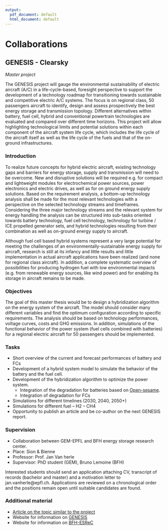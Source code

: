 ```yaml
---
output:
  pdf_document: default
  html_document: default
---
```

# Collaborations
## GENESIS - Clearsky
*Master project*

The GENESIS project will gauge the environmental sustainability of electric aircraft (A/C) in a life-cycle-based, foresight perspective to support the development of a technology roadmap for transitioning towards sustainable and competitive electric A/C systems. The focus is on regional class, 50 passengers aircraft to identify, design and assess prospectively the best energy storage and transmission topology. Different alternatives within battery, fuel cell, hybrid and conventional powertrain technologies are evaluated and compared over different time horizons. This project will allow highlighting technological limits and potential solutions within each component of the aircraft system life cycle, which includes the life cycle of the aircraft itself as well as the life cycle of the fuels and that of the on-ground infrastructures.


### Introduction

To realize future concepts for hybrid electric aircraft, existing technology gaps and barriers for energy storage, supply and transmission will need to be overcome. New and disruptive solutions will be required e.g. for compact and lightweight modules for electrochemical power sources, power electronics and electric drives, as well as for on ground energy supply solutions.
Based on the requirement analysis, a bottom-up technology analysis shall be made for the most relevant technologies with a perspective on the selected technology streams and timeframes.  Considering the three major technology streams and the relevant system for energy handling the analysis can be structured into sub-tasks oriented towards battery technology, fuel cell technology, technology for turbine / ICE propelled generator sets, and hybrid technologies resulting from their combination as well as on-ground energy supply to aircraft.

Although fuel cell based hybrid systems represent a very large potential for meeting the challenges of an environmentally-sustainable energy supply for aircraft, research is still at its infancy and little results and little implementation in actual aircraft applications have been realized (and none for regional class aircraft). In addition, a complete systematic overview of possibilities for producing hydrogen fuel with low environmental impacts (e.g. from renewable energy sources, like wind power) and for enabling its storage in aircraft remains to be made.

### Objectives
The goal of this master thesis would be to design a hybridization algorithm on the energy system of the aircraft. The model should consider many different variables and find the optimum configuration according to specific requirements. The analysis should be based on technology performances, voltage curves, costs and GHG emissions. In addition, simulations of the functional behavior of the power system (fuel cells combined with batteries) for a regional electric aircraft for 50 passengers should be implemented.

### Tasks
- Short overview of the current and forecast performances of battery and FCs
- Development of a hybrid system model to simulate the behavior of the battery and the fuel cell.
- Development of the hybridization algorithm to optimize the power system.
   - Integration of the degradation for batteries based on [Open-sesame](https://gitlab.ti.bfh.ch/oss/esrec/open-sesame).
   - Integration of degradation for FCs
- Simulations for different timelines (2030, 2040, 2050+)
- Simulations for different fuel – H2 – CH4
- Opportunity to publish an article and be co-author on the next GENESIS report.

### Supervision
- Collaboration between GEM-EPFL and BFH energy storage research center.
- Place: Sion & Bienne
- Professor:  Prof. Jan Van herle
- Supervisor: PhD student (GEM), Bruno Lemoine (BFH)

Interested students should send an application attaching CV, transcript of records (bachelor and master) and a motivation letter to jan.vanherle@epfl.ch. Applications are reviewed on a chronological order and the positions remain open until suitable candidates are found.

### Additional material
- [Article on the topic similar to the project](https://doi.org/10.3390/en15093364)
- Website for information on [GENESIS](https://www.genesis-cleansky.eu/)
- Website for information on [BFH-ESReC](https://www.bfh.ch/en/research/research-areas/bfh-centre-energy-storage/)

